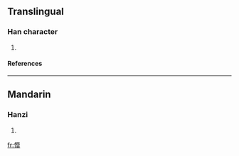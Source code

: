 ==Translingual==
===Han character===
{{Han char|rn=61|rad=心|as=11|sn=14|four=9403<sub>4</sub>|canj=心廿日大 (PTAK)}}
# {{defn|Han|sort=心11}}
====References====
{{Han ref|kx=0398.310|dkj=11086|dj=0737.250|hdz=42344.130|uh=6154|ud=24916|bh=E1CE|bd=57806}}

----
==Mandarin==
===Hanzi===
{{cmn-hanzi|pin=[[mò]] ([[mo4]])|wg=mo<sup>4</sup>}}
# {{defn|Mandarin}}

[[fr:慔]]